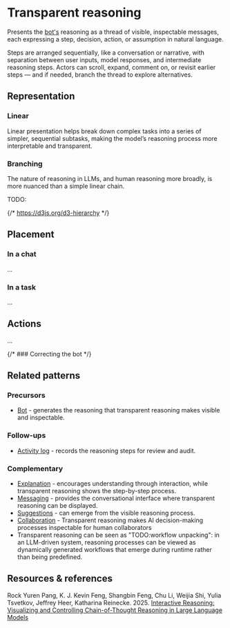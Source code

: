 
<Meta title="Patterns/Communication/Transparent reasoning*" />

# Transparent reasoning

Presents the [bot's](../?path=/docs/patterns-intelligence-bot--docs) reasoning as a thread of visible, inspectable
messages, each expressing a step, decision, action, or assumption in natural language.

Steps are arranged sequentially, like a conversation or narrative, with separation between user inputs,
model responses, and intermediate reasoning steps. Actors can scroll, expand, comment on,
or revisit earlier steps — and if needed, branch the thread to explore alternatives.

## Representation

### Linear

Linear presentation helps break down complex tasks into a series of simpler, sequential subtasks, making the model’s reasoning process more interpretable and transparent.

<Story of={LLMReasoningStory} />

### Branching

The nature of reasoning in LLMs, and human reasoning more broadly, is more nuanced than a simple linear chain.

TODO:

{/* https://d3js.org/d3-hierarchy */}

## Placement

### In a chat

...

### In a task

...

## Actions

...

{/* ### Correcting the bot */}

## Related patterns

### Precursors

- [Bot](../?path=/docs/patterns-intelligence-bot--docs) - generates the reasoning that transparent reasoning makes visible and inspectable.

### Follow-ups

- [Activity log](../?path=/docs/patterns-content-activity-log--docs) - records the reasoning steps for review and audit.

### Complementary

- [Explanation](../?path=/docs/patterns-explanation--docs) - encourages understanding through interaction, while transparent reasoning shows the step-by-step process.
- [Messaging](../?path=/docs/compositions-messaging--docs) - provides the conversational interface where transparent reasoning can be displayed.
- [Suggestions](../?path=/docs/patterns-intelligence-suggestion--docs) - can emerge from the visible reasoning process.
- [Collaboration](../?path=/docs/patterns-interaction-collaboration--docs) - Transparent reasoning makes AI decision-making processes inspectable for human collaborators
- Transparent reasoning can be seen as "TODO:workflow unpacking": in an LLM-driven system, reasoning processes can be viewed as dynamically generated workflows that emerge during runtime rather than being predefined.

## Resources & references

Rock Yuren Pang, K. J. Kevin Feng, Shangbin Feng, Chu Li, Weijia Shi, Yulia Tsvetkov, Jeffrey Heer, Katharina Reinecke. 2025. [Interactive Reasoning: Visualizing and Controlling Chain-of-Thought Reasoning in Large Language Models](https://arxiv.org/pdf/2506.23678)
